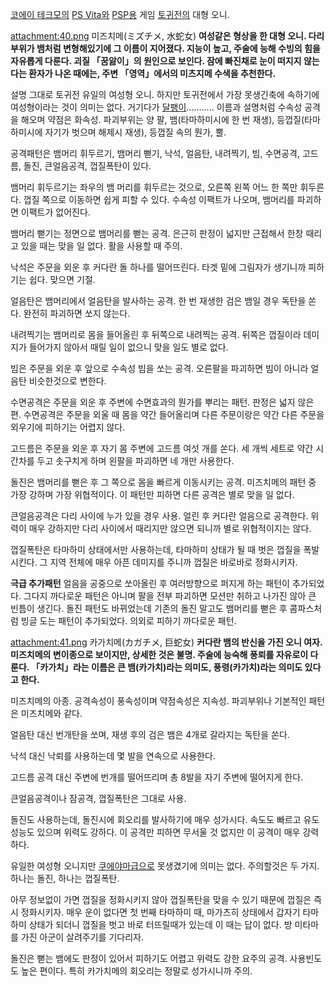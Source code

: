 [[코에이 테크모]]의 [[PS Vita]]와 [[PSP]]용 게임 [[토귀전]]의 대형 오니.

attachment:40.png
미즈치메(ミズチメ, 水蛇女)
'''여성같은 형상을 한 대형 오니. 다리부위가 뱀처럼 변형해있기에 그 이름이 지어졌다. 지능이 높고, 주술에 능해 수빙의 힘을 자유롭게 다룬다. 괴질 「꿈앓이」의 원인으로 보인다. 잠에 빠진채로 눈이 떠지지 않는다는 환자가 나온 때에는, 주변 「영역」에서의 미츠지메 수색을 추천한다.'''

설명 그대로 토귀전 유일의 여성형 오니. 하지만 토귀전에서 가장 못생긴축에 속하기에 여성형이라는 것이 의미는 없다. 거기다가 [[달팽이]]........... 이름과 설명처럼 수속성 공격을 해오며 약점은 화속성. 파괴부위는 양 팔, 뱀(타마하미시에 한 번 재생), 등껍질(타마하미시에 자기가 벗으며 해제시 재생), 등껍질 속의 뭔가, 뿔.

공격패턴은 뱀머리 휘두르기, 뱀머리 뻗기, 낙석, 얼음탄, 내려찍기, 빔, 수면공격, 고드름, 돌진, 큰얼음공격, 껍질폭탄이 있다.

뱀머리 휘두르기는 좌우의 뱀 머리를 휘두르는 것으로, 오른쪽 왼쪽 어느 한 쪽만 휘두른다. 껍질 쪽으로 이동하면 쉽게 피할 수 있다. 수속성 이팩트가 나오며, 뱀머리를 파괴하면 이팩트가 없어진다.

뱀머리 뻗기는 정면으로 뱀머리를 뻗는 공격. 은근히 판정이 넓지만 근접해서 한창 때리고 있을 때는 맞을 일 없다. 활을 사용할 때 주의.

낙석은 주문을 외운 후 커다란 돌 하나를 떨어뜨린다. 타겟 밑에 그림자가 생기니까 피하기는 쉽다. 맞으면 기절.

얼음탄은 뱀머리에서 얼음탄을 발사하는 공격. 한 번 재생한 검은 뱀일 경우 독탄을 쏜다. 완전히 파괴하면 쏘지 않는다.

내려찍기는 뱀머리로 몸을 들어올린 후 뒤쪽으로 내려찍는 공격. 뒤쪽은 껍질이라 데미지가 들어가지 않아서 때릴 일이 없으니 맞을 일도 별로 없다.

빔은 주문을 외운 후 앞으로 수속성 빔을 쏘는 공격. 오른팔을 파괴하면 빔이 아니라 얼음탄 비슷한것으로 변한다.

수면공격은 주문을 외운 후 주변에 수면효과의 뭔가를 뿌리는 패턴. 판정은 넓지 않은 편. 수면공격은 주문을 외울 때 몸을 약간 들어올리며 다른 주문이랑은 약간 다른 주문을 외우기에 피하기는 어렵지 않다.

고드름은 주문을 외운 후 자기 몸 주변에 고드름 여섯 개를 쏜다. 세 개씩 세트로 약간 시간차를 두고 솟구치게 하며 왼팔을 파괴하면 네 개만 사용한다.

돌진은 뱀머리를 뻗은 후 그 쪽으로 몸을 빠르게 이동시키는 공격. 미즈치메의 패턴 중 가장 강하며 가장 위협적이다. 이 패턴만 피하면 다른 공격은 별로 맞을 일 없다.

큰얼음공격은 다리 사이에 누가 있을 경우 사용. 얼린 후 커다란 얼음으로 공격한다. 위력이 매우 강하지만 다리 사이에서 때리지만 않으면 되니까 별로 위협적이지는 않다.

껍질폭탄은 타마하미 상태에서만 사용하는데, 타마하미 상태가 될 때 벗은 껍질을 폭발시킨다. 그 지역 전체에 매우 아픈 데미지를 주니까 껍질은 바로바로 정화시키자.

'''극급 추가패턴'''
얼음을 공중으로 쏘아올린 후 여러방향으로 퍼지게 하는 패턴이 추가되었다. 그다지 까다로운 패턴은 아니며 팔을 전부 파괴하면 모션만 취하고 나가진 않아 큰 빈틈이 생긴다.
돌진 패턴도 바뀌었는데 기존의 돌진 말고도 뱀머리를 뻗은 후 콤파스처럼 빙글 도는 패턴이 추가되었다. 의외로 피하기 까다로운 패턴.

attachment:41.png
카가치메(カガチメ, 巨蛇女)
'''커다란 뱀의 반신을 가진 오니 여자. 미즈치메의 변이종으로 보이지만, 상세한 것은 불명. 주술에 능숙해 풍뢰를 자유로이 다룬다. 「카가치」라는 이름은 큰 뱀(카가치)라는 의미도, 풍령(카가치)라는 의미도 있다고 한다.'''

미즈치메의 아종. 공격속성이 풍속성이며 약점속성은 지속성. 파괴부위나 기본적인 패턴은 미즈치메와 같다.

얼음탄 대신 번개탄을 쏘며, 재생 후의 검은 뱀은 4개로 갈라지는 독탄을 쏜다.

낙석 대신 낙뢰를 사용하는데 몇 발을 연속으로 사용한다. 

고드름 공격 대신 주변에 번개를 떨어뜨리며 총 8발을 자기 주변에 떨어지게 한다.

큰얼음공격이나 잠공격, 껍질폭탄은 그대로 사용.

돌진도 사용하는데, 돌진시에 회오리를 발사하기에 매우 성가시다. 속도도 빠르고 유도성능도 있으며 위력도 강하다. 이 공격만 피하면 무서울 것 없지만 이 공격이 매우 강력하다. 


유일한 여성형 오니지만 [[쿠에야마]]급으로 못생겼기에 의미는 없다. 주의할것은 두 가지. 하나는 돌진, 하나는 껍질폭탄. 

아무 정보없이 가면 껍질을 정화시키지 않아 껍질폭탄을 맞을 수 있기 때문에 껍질은 즉시 정화시키자. 매우 운이 없다면 첫 번째 타마하미 때, 마가츠히 상태에서 갑자기 타마하미 상태가 되더니 껍질을 벗고 바로 터뜨릴때가 있는데 이 때는 답이 없다. 방 미타마를 가진 아군이 살려주기를 기다리자.

돌진은 뻗는 뱀에도 판정이 있어서 피하기도 어렵고 위력도 강한 요주의 공격. 사용빈도도 높은 편이다. 특히 카가치메의 회오리는 정말로 성가시니까 주의.
